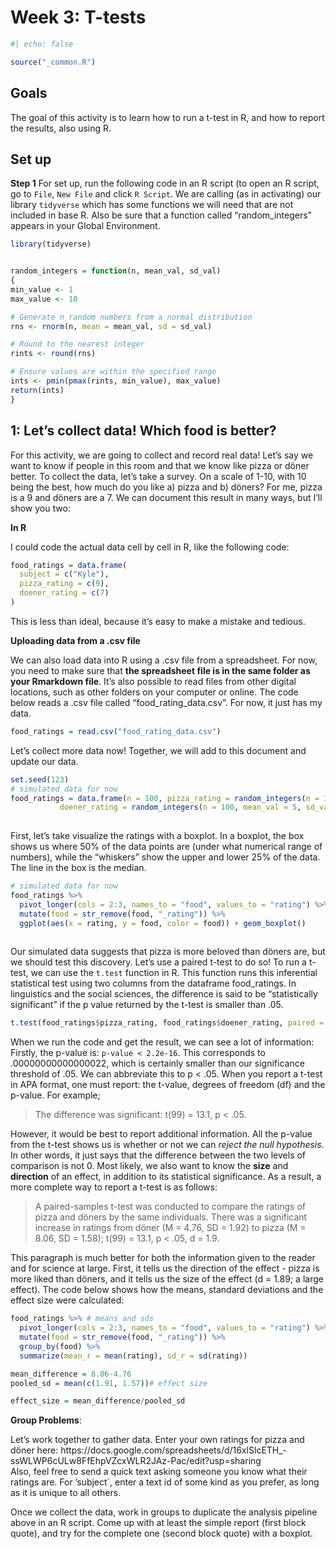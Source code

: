 # Week 3: T-tests {#sec-data-visualization}

```r
#| echo: false

source("_common.R")
```

## Goals

The goal of this activity is to learn how to run a t-test in R, and how to report the results, also using R. 

## Set up 

**Step 1** For set up, run the following code in an R script (to open an R script, go to `File`, `New File` and click `R Script`. We are calling (as in activating) our library `tidyverse` which has some functions we will need that are not included in base R. Also be sure that a function called "random_integers" appears in your Global Environment. 

```r
library(tidyverse)


random_integers = function(n, mean_val, sd_val)
{
min_value <- 1
max_value <- 10

# Generate n random numbers from a normal distribution
rns <- rnorm(n, mean = mean_val, sd = sd_val)

# Round to the nearest integer
rints <- round(rns)

# Ensure values are within the specified range
ints <- pmin(pmax(rints, min_value), max_value)
return(ints)
}

```

## 1: Let's collect data! Which food is better?

For this activity, we are going to collect and record real data! Let's say we want to know if people in this room and that we know like pizza or döner better.
To collect the data, let's take a survey. On a scale of 1-10, with 10 being the best, how much do you like a) pizza and b) döners? For me, pizza is a 9 and döners are a 7.
We can document this result in many ways, but I'll show you two:


**In R**

I could code the actual data cell by cell in R, like the following code:

```r
food_ratings = data.frame(
  subject = c("Kyle"),
  pizza_rating = c(9),
  doener_rating = c(7)
)
```

This is less than ideal, because it's easy to make a mistake and tedious.

**Uploading data from a .csv file**

We can also load data into R using a .csv file from a spreadsheet. For now, you need to make sure that **the spreadsheet file is in the same folder as your Rmarkdown file**. It's also possible to read files from other digital locations, such as other folders on your computer or online.
The code below reads a .csv file called "food_rating_data.csv".
For now, it just has my data. 

```r
food_ratings = read.csv("food_rating_data.csv")
```

Let's collect more data now! Together, we will add to this document and update our data. 

```r
set.seed(123)
# simulated data for now 
food_ratings = data.frame(n = 100, pizza_rating = random_integers(n = 100, mean_val = 8, sd_val = 2),
           doener_rating = random_integers(n = 100, mean_val = 5, sd_val = 2))
                          
```

First, let's take visualize the ratings with a boxplot. In a boxplot, the box shows us where 50% of the data points are (under what numerical range of numbers), while the "whiskers" show the upper and lower 25% of the data. 
The line in the box is the median. 

```r
# simulated data for now 
food_ratings %>% 
  pivot_longer(cols = 2:3, names_to = "food", values_to = "rating") %>% 
  mutate(food = str_remove(food, "_rating")) %>% 
  ggplot(aes(x = rating, y = food, color = food)) + geom_boxplot()
   
```  
 
Our simulated data suggests that pizza is more beloved than döners are, but we should test this discovery. Let's use a paired t-test to do so! To run a t-test, we can use the `t.test` function in R. This function runs this inferential statistical test using two columns from the dataframe food_ratings. In linguistics and the social sciences, the difference is said to be "statistically significant" if the p value returned by the t-test is smaller than .05. 

```r
t.test(food_ratings$pizza_rating, food_ratings$doener_rating, paired = TRUE)
```

When we run the code and get the result, we can see a lot of information: 
Firstly, the p-value is: `p-value < 2.2e-16`. This corresponds to .00000000000000022, which is certainly smaller than our significance threshold of .05. 
We can abbreviate this to p < .05.
When you report a t-test in APA format, one must report: the t-value, degrees of freedom (df) and the p-value. For example;

> The difference was significant: t(99) = 13.1, p < .05.

However, it would be best to report additional information. All the p-value from the t-test shows us is whether or not we can *reject the null hypothesis*. In other words, it just says that the difference between the two levels of comparison is not 0. 
Most likely, we also want to know the **size** and **direction** of an effect, in addition to its statistical significance.
As a result, a more complete way to report a t-test is as follows: 

> A paired-samples t-test was conducted to compare the ratings of pizza and döners by the same individuals. There was a significant increase in ratings from döner (M = 4.76, SD = 1.92) to pizza (M = 8.06, SD = 1.58); t(99) = 13.1, p < .05, d = 1.9.

This paragraph is much better for both the information given to the reader and for science at large. 
First, it tells us the direction of the effect - pizza is more liked than döners, and it tells us the size of the effect (d = 1.89; a large effect).
The code below shows how the means, standard deviations and the effect size were calculated:

```r
food_ratings %>% # means and sds 
  pivot_longer(cols = 2:3, names_to = "food", values_to = "rating") %>% 
  mutate(food = str_remove(food, "_rating")) %>% 
  group_by(food) %>% 
  summarize(mean_r = mean(rating), sd_r = sd(rating))

mean_difference = 8.06-4.76
pooled_sd = mean(c(1.91, 1.57))# effect size 

effect_size = mean_difference/pooled_sd

```



**Group Problems**:

Let's work together to gather data. Enter your own ratings for pizza and döner here:
https://docs.google.com/spreadsheets/d/16xlSlcETH_-ssWLWP6cULw8FfEhpVZcxWLR2JAz-Pac/edit?usp=sharing  
Also, feel free to send a quick text asking someone you know what their ratings are. 
For 'subject`, enter a text id of some kind as you prefer, as long as it is unique to all others. 

Once we collect the data, work in groups to duplicate the analysis pipeline above in an R script.
Come up with at least the simple report (first block quote), and try for the complete one (second block quote) with a boxplot.
 

